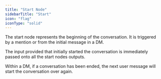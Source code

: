 ```yaml
---
title: "Start Node"
sidebarTitle: "Start"
icon: "flag"
iconType: "solid"
---
```


The start node represents the beginning of the conversation. It is triggered by a mention or from the initial message in a DM.

The input provided that initially started the conversation is immediately passed onto all the start nodes outputs.

<Note>
  Within a DM, if a conversation has been ended, the next user message will
  start the conversation over again.
</Note>
